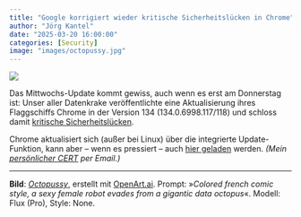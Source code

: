 ```yaml
---
title: "Google korrigiert wieder kritische Sicherheitslücken in Chrome"
author: "Jörg Kantel"
date: "2025-03-20 16:00:00"
categories: [Security]
image: "images/octopussy.jpg"
---
```


[![](images/octopussy-b.jpg)](https://www.flickr.com/photos/schockwellenreiter/54370060323/)

Das Mittwochs-Update kommt gewiss, auch wenn es erst am Donnerstag ist: Unser aller Datenkrake veröffentlichte eine Aktualisierung ihres Flaggschiffs Chrome in der Version 134 (134.0.6998.117/118) und schloss damit [kritische Sicherheitslücken](https://chromereleases.googleblog.com/2025/03/stable-channel-update-for-desktop_19.html).

Chrome aktualisiert sich (außer bei Linux) über die integrierte Update-Funktion, kann aber – wenn es pressiert – auch [hier geladen](https://www.google.com/intl/de/chrome/browser/) werden. *(Mein [persönlicher CERT](https://wwwuser.gwdguser.de/~mreiman1/) per Email.)*

---

**Bild**: *[Octopussy](https://www.flickr.com/photos/schockwellenreiter/54370060323/)*, erstellt mit [OpenArt.ai](https://openart.ai/home). Prompt: »*Colored french comic style, a sexy female robot evades from a gigantic data octopus*«. Modell: Flux (Pro), Style: None.